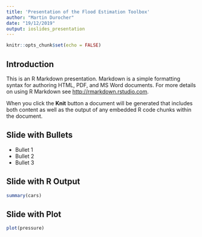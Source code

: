 ```yaml
---
title: 'Presentation of the Flood Estimation Toolbox'
author: "Martin Durocher"
date: "19/12/2019"
output: ioslides_presentation
---
```


```r
knitr::opts_chunk$set(echo = FALSE)
```

## Introduction

This is an R Markdown presentation. Markdown is a simple formatting syntax for authoring HTML, PDF, and MS Word documents. For more details on using R Markdown see <http://rmarkdown.rstudio.com>.

When you click the **Knit** button a document will be generated that includes both content as well as the output of any embedded R code chunks within the document.

## Slide with Bullets

- Bullet 1
- Bullet 2
- Bullet 3

## Slide with R Output

```r
summary(cars)
```

## Slide with Plot

```r
plot(pressure)
```

